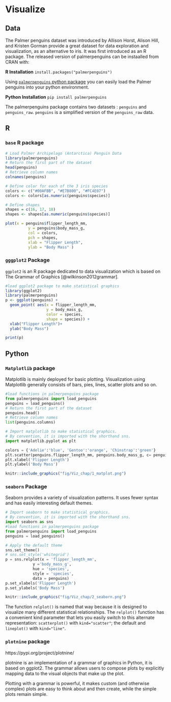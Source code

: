 # Visualize

<!--https://juliescholler.gitlab.io/files/M2/M2-CM2-workflow2.html#3-->

## Data


The Palmer penguins dataset was introduced by Allison Horst, Alison Hill, and Kristen Gorman provide a great dataset for data exploration and  visualization, as an alternative to iris. It was first introduced as an R package.  The released version of palmerpenguins can be instaalled from CRAN with:

**R Installation**
`install.packages("palmerpenguins")`

Using [`palmerpenguins` python package](https://pypi.org/project/palmerpenguins/) you can easily load the Palmer penguins into your python environment.

**Python Installation**
`pip install palmerpenguins`

The palmerpenguins package contains two datasets : `penguins` and `penguins_raw`. `penguins` is a simplified version of the `penguins_raw` data.



## R

### `base` R package

```r
# Load Palmer Archipelago (Antarctica) Penguin Data
library(palmerpenguins)
# Return the first part of the dataset
head(penguins)
# Retrieve column names
colnames(penguins)

# Define color for each of the 3 iris species
colors <- c("#00AFBB", "#E7B800", "#FC4E07")
colors <- colors[as.numeric(penguins$species)]

# Define shapes
shapes = c(16, 17, 18) 
shapes <- shapes[as.numeric(penguins$species)]

plot(x = penguins$flipper_length_mm,
          y = penguins$body_mass_g,
          col = colors,
          pch = shapes,
          xlab = "Flipper Length",
          ylab = "Body Mass" )

```

### `gggplot2` Package

`ggplot2` is an R package dedicated to data visualization which  is based on The Grammar of Graphics [@wilkinson2012grammar]. 



```r
#load ggplot2 package to make statistical graphics
library(ggplot2)
library(palmerpenguins)
p <- ggplot(penguins) +
  geom_point( aes(x = flipper_length_mm,
                  y = body_mass_g,
                  color = species,
                  shape = species)) +
  xlab("Flipper Length")+
  ylab("Body Mass")

print(p)
```


## Python

<!--python code for the plot https://github.com/mcnakhaee/palmerpenguins-->




### `Matplotlib` package

Matplotlib is mainly deployed for basic plotting. Visualization using Matplotlib generally consists of bars, pies, lines, scatter plots and so on. 

```python
#load functions in palmerpenguins package
from palmerpenguins import load_penguins
penguins = load_penguins()
# Return the first part of the dataset
penguins.head()
# Retrieve column names
list(penguins.columns)

# Import matplotlib to make statistical graphics. 
# By convention, it is imported with the shorthand sns.
import matplotlib.pyplot as plt

colors = {'Adelie':'blue', 'Gentoo':'orange', 'Chinstrap':'green'}
plt.scatter(penguins.flipper_length_mm, penguins.body_mass_g, c= penguins.species.apply(lambda x: colors[x]))
plt.xlabel('Flipper Length')
plt.ylabel('Body Mass')
```


```r
knitr::include_graphics("fig/Viz_chap/1_matplot.png")
```


### `seaborn` Package

Seaborn provides a variety of visualization patterns. It uses fewer syntax and has easily interesting default themes.

```python
# Import seaborn to make statistical graphics. 
# By convention, it is imported with the shorthand sns.
import seaborn as sns 
#load functions in palmerpenguins package
from palmerpenguins import load_penguins
penguins = load_penguins()

# Apply the default theme
sns.set_theme()
# sns.set_style('whitegrid')
p = sns.relplot(x = 'flipper_length_mm',
            y ='body_mass_g',
            hue = 'species',
            style = 'species',
            data = penguins)
p.set_xlabels('Flipper Length')
p.set_ylabels('Body Mass')           
```

```r
knitr::include_graphics("fig/Viz_chap/2_seaborn.png")
```

The function `relplot()` is named that way because it is designed to visualize many different statistical relationships. The `relplot()` function has a convenient kind parameter that lets you easily switch to this alternate representation:
`scatterplot()` with `kind="scatter"`; the default and `lineplot()` with `kind="line"`. 



### `plotnine` package 


https://pypi.org/project/plotnine/

plotnine is an implementation of a grammar of graphics in Python, it is based on ggplot2. The grammar allows users to compose plots by explicitly mapping data to the visual objects that make up the plot.

Plotting with a grammar is powerful, it makes custom (and otherwise complex) plots are easy to think about and then create, while the simple plots remain simple.
